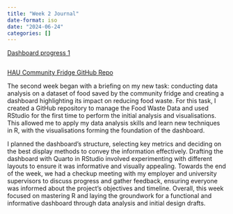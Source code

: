 ```yaml
---
title: "Week 2 Journal"
date-format: iso
date: "2024-06-24"
categories: []
---
```


[Dashboard progress 1](https://haucommunityfridge.github.io/James_FoodWasteData/FoodWasteDataDashboard.html)
```python
```
[HAU Community Fridge GitHub Repo](https://github.com/HAUCommunityFridge/James_FoodWasteData/tree/James-branch?tab=readme-ov-file)

The second week began with a briefing on my new task: conducting data analysis on a dataset of food saved by the community fridge and creating a dashboard highlighting its impact on reducing food waste. For this task, I created a GitHub repository to manage the Food Waste Data and used RStudio for the first time to perform the initial analysis and visualisations. This allowed me to apply my data analysis skills and learn new techniques in R, with the visualisations forming the foundation of the dashboard.

I planned the dashboard's structure, selecting key metrics and deciding on the best display methods to convey the information effectively. Drafting the dashboard with Quarto in RStudio involved experimenting with different layouts to ensure it was informative and visually appealing. Towards the end of the week, we had a checkup meeting with my employer and university supervisors to discuss progress and gather feedback, ensuring everyone was informed about the project's objectives and timeline. Overall, this week focused on mastering R and laying the groundwork for a functional and informative dashboard through data analysis and initial design drafts.